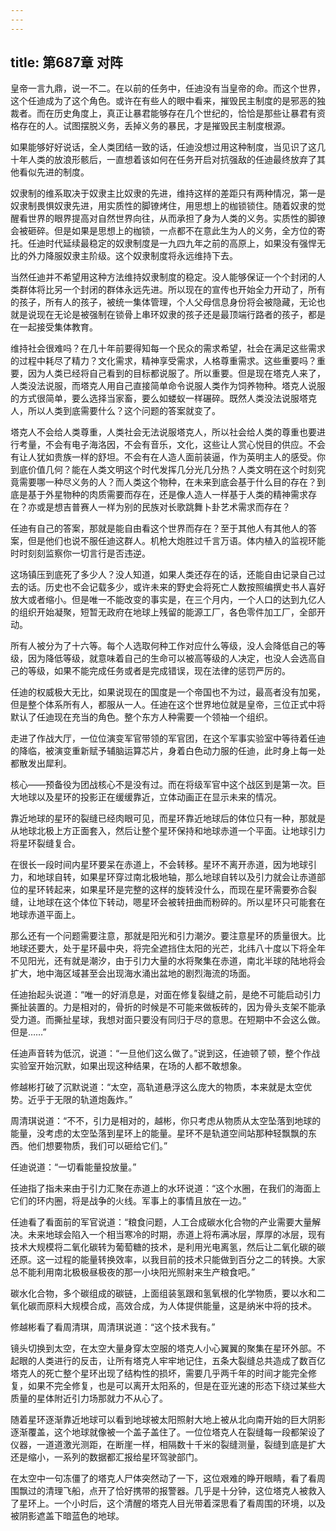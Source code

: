 ```yaml
---
---
---
```

title: 第687章 对阵
---



皇帝一言九鼎，说一不二。在以前的任务中，任迪没有当皇帝的命。而这个世界，这个任迪成为了这个角色。或许在有些人的眼中看来，摧毁民主制度的是邪恶的独裁者。而在历史角度上，真正让暴君能够存在几个世纪的，恰恰是那些让暴君有资格存在的人。试图摆脱义务，丢掉义务的暴民，才是摧毁民主制度根源。

如果能够好好说话，全人类团结一致的话，任迪没想过用这种制度，当见识了这几十年人类的放浪形骸后，一直想着该如何在任务开启对抗强敌的任迪最终放弃了其他看似先进的制度。

奴隶制的维系取决于奴隶主比奴隶的先进，维持这样的差距只有两种情况，第一是奴隶制畏惧奴隶先进，用实质性的脚镣烤住，用思想上的枷锁锁住。随着奴隶的觉醒看世界的眼界提高对自然世界向往，从而承担了身为人类的义务。实质性的脚镣会被砸碎。但是如果是思想上的枷锁，一点都不在意此生为人的义务，全方位的寄托。任迪时代延续最稳定的奴隶制度是一九四九年之前的高原上，如果没有强悍无比的外力降服奴隶主阶级。这个奴隶制度将永远维持下去。

当然任迪并不希望用这种方法维持奴隶制度的稳定。没人能够保证一个个封闭的人类群体将比另一个封闭的群体永远先进。所以现在的宣传也开始全力开动了，所有的孩子，所有人的孩子，被统一集体管理，个人父母信息身份将会被隐藏，无论也就是说现在无论是被强制在锁骨上串环奴隶的孩子还是最顶端行路者的孩子，都是在一起接受集体教育。

维持社会很难吗？在几十年前要得知每一个民众的需求希望，社会在满足这些需求的过程中耗尽了精力？文化需求，精神享受需求，人格尊重需求。这些重要吗？重要，因为人类已经将自己看到的目标都说服了。所以重要。但是现在塔克人来了，人类没法说服，而塔克人用自己直接简单命令说服人类作为饲养物种。塔克人说服的方式很简单，要么选择当家畜，要么如蝼蚁一样碾碎。既然人类没法说服塔克人，所以人类到底需要什么？这个问题的答案就变了。

塔克人不会给人类尊重，人类社会无法说服塔克人，所以社会给人类的尊重也要进行考量，不会有电子海洛因，不会有音乐，文化，这些让人赏心悦目的供应。不会有让人犹如贵族一样的舒坦。不会有在人造人面前装逼，作为英明主人的感受。你到底价值几何？能在人类文明这个时代发挥几分光几分热？人类文明在这个时刻究竟需要哪一种尽义务的人？而人类这个物种，在未来到底会基于什么目的存在？到底是基于外星物种的肉质需要而存在，还是像人造人一样基于人类的精神需求存在？亦或是想吉普赛人一样为别的民族对长歌跳舞卜卦艺术需求而存在？

任迪有自己的答案，那就是能自由看这个世界而存在？至于其他人有其他人的答案，但是他们也说不服任迪这群人。机枪大炮胜过千言万语。体内植入的监视环能时时刻刻监察你一切言行是否违逆。

这场镇压到底死了多少人？没人知道，如果人类还存在的话，还能自由记录自己过去的话。历史也不会记载多少，或许未来的野史会将死亡人数按照编撰史书人喜好放大或者缩小。但是唯一不能改变的事实是，在三个月内，一个人口的达到九亿人的组织开始凝聚，短暂无政府在地球上残留的能源工厂，各色零件加工厂，全部开动。

所有人被分为了十六等。每个人选取何种工作对应什么等级，没人会降低自己的等级，因为降低等级，就意味着自己的生命可以被高等级的人决定，也没人会选高自己的等级，如果不能完成任务或者是完成错误，现在法律的惩罚严厉的。

任迪的权威极大无比，如果说现在的国度是一个帝国也不为过，最高者没有加冕，但是整个体系所有人，都服从一人。任迪在这个世界地位就是皇帝，三位正式中将默认了任迪现在充当的角色。整个东方人种需要一个领袖一个组织。

走进了作战大厅，一位位演变军官带领的军官团，在这个军事实验室中等待着任迪的降临，被演变重新赋予辅脑运算芯片，身着白色动力服的任迪，此时身上每一处都散发出犀利。

核心——预备役为团战核心不是没有过。而在将级军官中这个战区到是第一次。巨大地球以及星环的投影正在缓缓靠近，立体动画正在显示未来的情况。

靠近地球的星环的裂缝已经肉眼可见，而星环靠近地球后的体位只有一种，那就是从地球北极上方正面套入，然后让整个星环保持和地球赤道一个平面。让地球引力将星环裂缝复合。

在很长一段时间内星环要呆在赤道上，不会转移。星环不离开赤道，因为地球引力，和地球自转，如果星环穿过南北极地轴，那么地球自转以及引力就会让赤道部位的星环转起来，如果星环是完整的这样的旋转没什么，而现在星环需要弥合裂缝，让地球在这个体位下转动，嗯星环会被转扭曲而粉碎的。所以星环只可能套在地球赤道平面上。

那么还有一个问题需要注意，那就是阳光和引力潮汐。要注意星环的质量很大。比地球还要大，处于星环最中央，将完全遮挡住太阳的光芒，北纬八十度以下将全年不见阳光，还有就是潮汐，由于引力大量的水将聚集在赤道，南北半球的陆地将会扩大，地中海区域甚至会出现海水涌出盆地的剧烈海流的场面。

任迪抬起头说道：“唯一的好消息是，对面在修复裂缝之前，是绝不可能启动引力撕扯装置的。力是相对的，骨折的时候是不可能来做板砖的，因为骨头支架不能承受力道。而撕扯星球，我想对面只要没有同归于尽的意思。在短期中不会这么做。但是……”

任迪声音转为低沉，说道：“一旦他们这么做了。”说到这，任迪顿了顿，整个作战实验室开始沉默，如果出现这种结果，在场的人都不敢想象。

修越彬打破了沉默说道：“太空，高轨道悬浮这么庞大的物质，本来就是太空优势。近乎于无限的轨道炮轰炸。”

周清琪说道：“不不，引力是相对的，越彬，你只考虑从物质从太空坠落到地球的能量，没考虑的太空坠落到星环上的能量。星环不是轨道空间站那种轻飘飘的东西。他们想要物质，我们可以砸给它们。”

任迪说道：“一切看能量投放量。”

任迪指了指未来由于引力汇聚在赤道上的水环说道：“这个水圈，在我们的海面上它们的环内圈，将是战争的火线。军事上的事情且放在一边。”

任迪看了看面前的军官说道：“粮食问题，人工合成碳水化合物的产业需要大量解决。未来地球会陷入一个相当寒冷的时期，赤道上将布满冰层，厚厚的冰层，现有技术大规模将二氧化碳转为葡萄糖的技术，是利用光电离氢，然后让二氧化碳的碳还原。这一过程的能量转换效率，以我目前的技术只能做到百分之二的转换。大家总不能利用南北极极昼极夜的那一小块阳光照射来生产粮食吧。”

碳水化合物，多个碳组成的碳链，上面组装氢跟和氢氧根的化学物质，要以水和二氧化碳而原料大规模合成，高效合成，为人体提供能量，这是纳米中将的技术。

修越彬看了看周清琪，周清琪说道：“这个技术我有。”

镜头切换到太空，在太空大量身穿太空服的塔克人小心翼翼的聚集在星环外部。不起眼的人类进行的反击，让所有塔克人牢牢地记住，五条大裂缝总共造成了数百亿塔克人的死亡整个星环出现了结构性的损坏，需要几乎两千年的时间才能完全修复，如果不完全修复，也是可以离开太阳系的，但是在亚光速的形态下绕过某些大质量的星体附近引力场那就力不从心了。

随着星环逐渐靠近地球可以看到地球被太阳照射大地上被从北向南开始的巨大阴影逐渐覆盖，这个地球就像被一个盖子盖住了。一位位塔克人在裂缝每一段都架设了仪器，一道道激光测距，在断崖一样，相隔数十千米的裂缝测量，裂缝到底是扩大还是缩小，一系列的数据都汇报给星环驾驶部门。

在太空中一句冻僵了的塔克人尸体突然动了一下，这位艰难的睁开眼睛，看了看周围飘过的清理飞船，点开了恰好携带的报警器。几乎是十分钟，这位塔克人被救入了星环上。一个小时后，这个清醒的塔克人目光带着深思看了看周围的环境，以及被阴影遮盖下暗蓝色的地球。